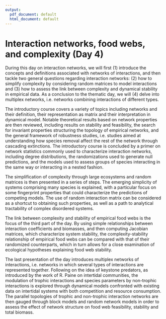 ```yaml
---
output:
  pdf_document: default
  html_document: default
---
```


# Interaction networks, food webs, and complexity (Day 4)

During this day on interaction networks, we will first (1) introduce the concepts and definitions associated with networks of interactions, and then tackle two general questions regarding interaction networks: (2) how to simplify complexity by considering random matrices to model interactions and (3) how to assess the link between complexity and dynamical stability in empirical data. As a conclusion to the thematic day, we will (4) delve into multiplex networks, i.e. networks combining interactions of different types.

The introductory course covers a variety of topics including networks and their definition, their representation as matrix and their interpretation in dynamical model. Notable theoretical results based on network properties are then reviewed, including results on stability and feasibility, the search for invariant properties structuring the topology of empirical networks, and the general framework of robustness studies, i.e. studies aimed at understanding how species removal affect the rest of the network through cascading extinctions. The introductory course is concluded by a primer on network statistics commonly used to characterize interaction networks, including degree distributions, the randomizations used to generate null predictions, and the models used to assess groups of species interacting in the same way or interacting in a nested fashion.

The simplification of complexity through large ecosystems and random matrices is then presented in a series of steps. The emerging simplicity of systems comprising many species is  explained, with a particular focus on some fingerprint properties that could characterize the predictions of competing models. The use of random interaction matrix can be considered as a shortcut to obtaining such properties, as well as a path to analytical tractability of complex disordered systems.

The link between complexity and stability of empirical food webs is the focus of the third part of the day. By using simple relationships between interaction coefficients and biomasses, and then computing Jacobian matrices, which characterize system stability, the complexity-stability relationship of empirical food webs can be compared with that of their randomized counterparts, which in turn allows for a close examination of ecological hypotheses explaining food web stability.

The last presentation of the day introduces multiplex networks of interactions, i.e. networks in which several types of interactions are represented together. Following on the idea of keystone predators, as introduced by the work of R. Paine on intertidal communities, the modulation of trophic interactions and species parameters by non-trophic interactions is explored through dynamical models confronted with existing data on intertidal systems with both competition and resource consumption. The parallel topologies of trophic and non-trophic interaction networks are then gauged through block models  and random network models in order to assess the effect of network structure on food web feasibility, stability and total biomass. 
